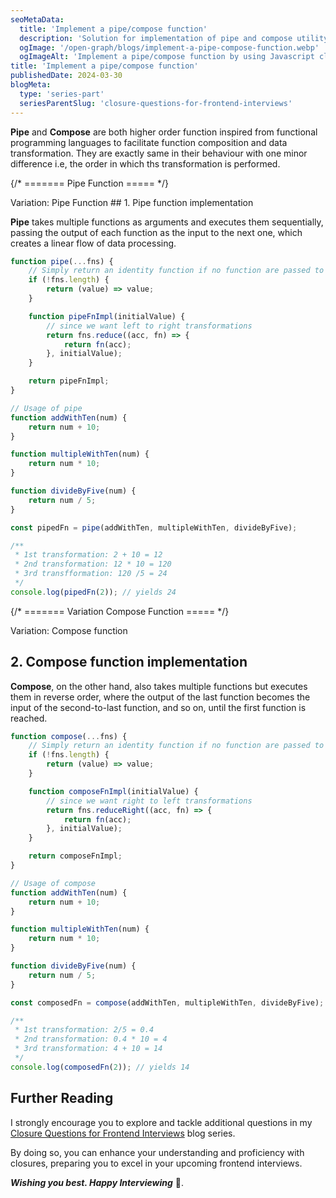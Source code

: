 ```yaml
---
seoMetaData:
  title: 'Implement a pipe/compose function'
  description: 'Solution for implementation of pipe and compose utility function question using closures asked in frontend interviews.'
  ogImage: '/open-graph/blogs/implement-a-pipe-compose-function.webp'
  ogImageAlt: 'Implement a pipe/compose function by using Javascript closures.'
title: 'Implement a pipe/compose function'
publishedDate: 2024-03-30
blogMeta:
  type: 'series-part'
  seriesParentSlug: 'closure-questions-for-frontend-interviews'
---
```


**Pipe** and **Compose** are both higher order function inspired from functional programming languages to facilitate function composition and data transformation. They are exactly same in their behaviour with one minor difference i.e, the order in which ths transformation is performed.

{/* ======= Pipe Function ===== */}

<section>
<SubHeading>Variation: Pipe Function</SubHeading>
## 1. Pipe function implementation

**Pipe** takes multiple functions as arguments and executes them sequentially, passing the output of each function as the input to the next one, which creates a linear flow of data processing.

```js
function pipe(...fns) {
	// Simply return an identity function if no function are passed to pipe
	if (!fns.length) {
		return (value) => value;
	}

	function pipeFnImpl(initialValue) {
		// since we want left to right transformations
		return fns.reduce((acc, fn) => {
			return fn(acc);
		}, initialValue);
	}

	return pipeFnImpl;
}

// Usage of pipe
function addWithTen(num) {
	return num + 10;
}

function multipleWithTen(num) {
	return num * 10;
}

function divideByFive(num) {
	return num / 5;
}

const pipedFn = pipe(addWithTen, multipleWithTen, divideByFive);

/**
 * 1st transformation: 2 + 10 = 12
 * 2nd transformation: 12 * 10 = 120
 * 3rd transfformation: 120 /5 = 24
 */
console.log(pipedFn(2)); // yields 24
```

</section>

{/* ======= Variation Compose Function ===== */}

<section>
<SubHeading>Variation: Compose function</SubHeading>

## 2. Compose function implementation

**Compose**, on the other hand, also takes multiple functions but executes them in reverse order, where the output of the last function becomes the input of the second-to-last function, and so on, until the first function is reached.

```js
function compose(...fns) {
	// Simply return an identity function if no function are passed to compose
	if (!fns.length) {
		return (value) => value;
	}

	function composeFnImpl(initialValue) {
		// since we want right to left transformations
		return fns.reduceRight((acc, fn) => {
			return fn(acc);
		}, initialValue);
	}

	return composeFnImpl;
}

// Usage of compose
function addWithTen(num) {
	return num + 10;
}

function multipleWithTen(num) {
	return num * 10;
}

function divideByFive(num) {
	return num / 5;
}

const composedFn = compose(addWithTen, multipleWithTen, divideByFive);

/**
 * 1st transformation: 2/5 = 0.4
 * 2nd transformation: 0.4 * 10 = 4
 * 3rd transformation: 4 + 10 = 14
 */
console.log(composedFn(2)); // yields 14
```

</section>

## Further Reading

I strongly encourage you to explore and tackle additional questions in my [Closure Questions for Frontend Interviews](/blog/closure-questions-for-frontend-interviews/ 'Find more question on closures in the closure questions for frontend Interviews blog series') blog series.

By doing so, you can enhance your understanding and proficiency with closures, preparing you to excel in your upcoming frontend interviews.

**_Wishing you best. Happy Interviewing_** 🫡.
